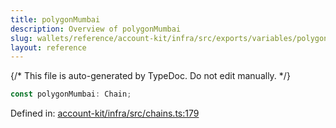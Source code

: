 ```yaml
---
title: polygonMumbai
description: Overview of polygonMumbai
slug: wallets/reference/account-kit/infra/src/exports/variables/polygonMumbai
layout: reference
---
```


{/* This file is auto-generated by TypeDoc. Do not edit manually. */}

```ts
const polygonMumbai: Chain;
```

Defined in: [account-kit/infra/src/chains.ts:179](https://github.com/alchemyplatform/aa-sdk/blob/08ef11b1fc98663df6a97fa93722c7f14b33f1cc/account-kit/infra/src/chains.ts#L179)
